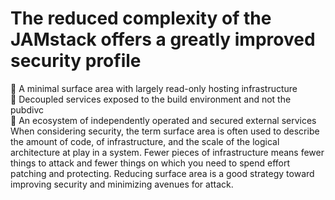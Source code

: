
# The reduced complexity of the JAMstack offers a greatly improved security profile

<Appear>
  <div>
    <AppearText>
      🔘 A minimal surface area with largely read-only hosting infrastructure
    </AppearText>
  </div>
  <div>
    <AppearText>
      🔘 Decoupled services exposed to the build environment and not the pubdivc
    </AppearText>
  </div>
  <div>
    <AppearText>
      🔘 An ecosystem of independently operated and secured external services
    </AppearText>
  </div>
</Appear>

<Notes>
  When considering security, the term surface area is often used to
  describe the amount of code, of infrastructure, and the scale of the
  logical architecture at play in a system. Fewer pieces of infrastructure
  means fewer things to attack and fewer things on which you need to spend
  effort patching and protecting. Reducing surface area is a good strategy
  toward improving security and minimizing avenues for attack.
</Notes>

